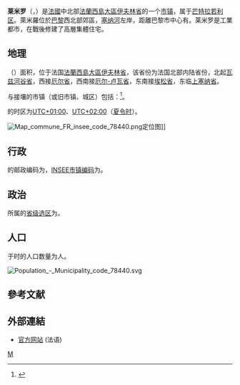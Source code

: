 {{noteTA|G1=法国地名}}
{{Infobox French commune
|name                   = 莱米罗
|native_name            = Les Mureaux
|arrondissement         = [[芒特拉若利区|芒特拉若利区]]
}}
'''莱米罗'''（{{lang-fr|Les Mureaux}}，{{IPA-fr|le myʁo|-|LL-Q150 (fra)-Jules78120-Les Mureaux.wav}}）是[[法國|法國]]中北部[[法蘭西島大區|法蘭西島大區]][[伊夫林省|伊夫林省]]的一个[[市镇_(法国)|市镇]]，属于[[芒特拉若利区|芒特拉若利区]]。萊米羅位於[[巴黎|巴黎]]西北部郊區，[[塞纳河|塞纳河]]左岸，距離巴黎市中心有{{convert|35.9|km|mi|abbr=on}}。莱米罗是工業都市，在戰後修建了高層集體住宅。

== 地理 ==
{{PAGENAMEBASE}}（{{wikidata|property|linked|P625}}）面积{{wikidata|properties|P2046}}，位于法国[[法蘭西島大區|法蘭西島大區]][[伊夫林省|伊夫林省]]，该省份为法国北部内陆省份，北起[[瓦兹河谷省|瓦兹河谷省]]，西接[[厄尔省|厄尔省]]，西南接[[厄尔-卢瓦省|厄尔-卢瓦省]]，东南接[[埃松省|埃松省]]，东临[[上塞纳省|上塞纳省]]。

与{{PAGENAMEBASE}}接壤的市镇（或旧市镇、城区）包括：{{Wikidata|properties|linked|P47}}<ref name="geo">{{Cite web|url=https://www.geoportail.gouv.fr/carte|title=Carte|accessdate=2020-03-22|author=Géoportail|language=fr|publisher=Géoportail|archive-date=2017-01-29|archive-url=https://web.archive.org/web/20170129154129/https://www.geoportail.gouv.fr/carte/|dead-url=no}}</ref>。

{{PAGENAMEBASE}}的时区为[[UTC+01:00|UTC+01:00]]、[[UTC+02:00|UTC+02:00]]（[[夏时制|夏令时]]）。

[[File:Map_commune_FR_insee_code_78440.png|thumb]]定位图]]{{Clear|left}}
== 行政 ==
{{PAGENAMEBASE}}的邮政编码为{{wikidata|properties|P281}}，[[法国国家统计与经济研究所|INSEE市镇编码]]为{{wikidata|properties|P374}}。

== 政治 ==
{{PAGENAMEBASE}}所属的[[縣_(法國)|省级选区]]为{{WikidataLink|{{wikidata|properties|raw|best||P7938}}}}。

== 人口 ==
{{PAGENAMEBASE}}于{{wikidata|qualifier|P1082|P585}}时的人口数量为{{wikidata|property|raw|P1082}}人。

[[File:Population_-_Municipality_code_78440.svg|thumb]]{{Clear|left}}
==參考文献==
{{Reflist}}

==外部連結==
{{Commons category|Les Mureaux}}
*[http://www.mairie-lesmureaux.fr/ 官方网站] (法语)

{{伊夫林省市镇}}
{{Authority control}}
[[Category:伊夫林省市镇|M]]